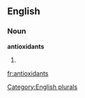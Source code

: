 
==English==

===Noun===
'''antioxidants'''

# {{plural of|[[antioxidant]]}}

[[Category:English plurals]]

[[fr:antioxidants]]